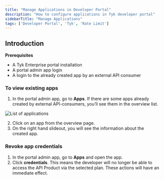 ```yaml
---
title: "Manage Applications in Developer Portal"
description: "How to configure applications in Tyk developer portal"
sidebarTitle: "Manage Applications"
tags: ['Developer Portal', 'Tyk', 'Rate Limit']
---
```


## Introduction

**Prerequisites**

- A Tyk Enterprise portal installation
- A portal admin app login
- A login to the already created app by an external API consumer

### To view existing apps

1. In the portal admin app, go to **Apps**. If there are some apps already created by external API-consumers, you’ll see them in the overview list.
<img src="/img/dashboard/portal-management/enterprise-portal/list-of-app-admin-app.png" alt="List of applications" />

2. Click on an app from the overview page.
3. On the right hand slideout, you will see the information about the created app.

### Revoke app credentials

1. In the portal admin app, go to **Apps** and open the app.
2. Click **credentials**. This means the developer will no longer be able to access the API Product via the selected plan. These actions will have an immediate effect.

